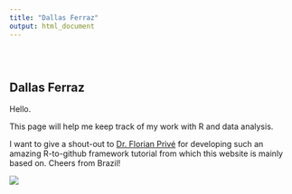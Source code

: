 ```yaml
---
title: "Dallas Ferraz"
output: html_document
---
```


<style type="text/css">
.title {
  display: none;
}

#getting-started img {
  margin-right: 10px;
}

</style>

<div class="row" style="padding-top: 30px;">
<div class="col-sm-6">

# **Dallas Ferraz**

Hello.

This page will help me keep track of my work with R and data analysis.

I want to give a shout-out to [Dr. Florian Privé](https://crumplab.github.io/LabJournalWebsite/index.html) for developing such an amazing R-to-github framework tutorial from which this website is mainly based on. Cheers from Brazil!

</div>
<div class="col-sm-6">

<a href = "https://dallasferraz.github.io/WebsiteRMarkdown/">
![](images/rlogo.jpg)
</a>
</div>
